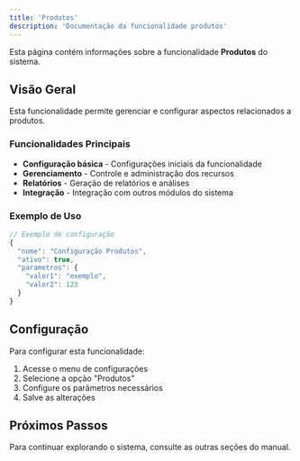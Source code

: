 ```yaml
---
title: 'Produtos'
description: 'Documentação da funcionalidade produtos'
---
```


Esta página contém informações sobre a funcionalidade **Produtos** do sistema.

## Visão Geral

Esta funcionalidade permite gerenciar e configurar aspectos relacionados a produtos.

### Funcionalidades Principais

- **Configuração básica** - Configurações iniciais da funcionalidade
- **Gerenciamento** - Controle e administração dos recursos
- **Relatórios** - Geração de relatórios e análises
- **Integração** - Integração com outros módulos do sistema

### Exemplo de Uso

```javascript
// Exemplo de configuração
{
  "nome": "Configuração Produtos",
  "ativo": true,
  "parametros": {
    "valor1": "exemplo",
    "valor2": 123
  }
}
```

## Configuração

Para configurar esta funcionalidade:

1. Acesse o menu de configurações
2. Selecione a opção "Produtos"
3. Configure os parâmetros necessários
4. Salve as alterações

## Próximos Passos

Para continuar explorando o sistema, consulte as outras seções do manual.

